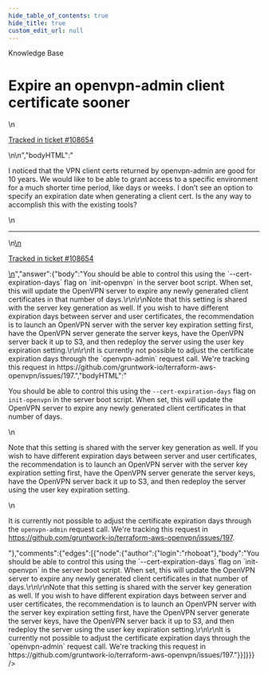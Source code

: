 ```yaml
---
hide_table_of_contents: true
hide_title: true
custom_edit_url: null
---
```



<CenterLayout>
<span class="title">Knowledge Base</span>
<h1>Expire an openvpn-admin client certificate sooner</h1>
<GitHub json={{"id":"D_kwDOF8slf84APn2Q","number":430,"author":{"login":"rhoboat"},"title":"Expire an openvpn-admin client certificate sooner","body":"\nI noticed that the VPN client certs returned by openvpn-admin are good for 10 years. We would like to be able to grant access to a specific environment for a much shorter time period, like days or weeks. I don’t see an option to specify an expiration date when generating a client cert.  Is the any way to accomplish this with the existing tools?\n\n---\n\n<ins datetime=\"2022-05-24T12:46:09Z\">\n  <p><a href=\"https://support.gruntwork.io/hc/requests/108654\">Tracked in ticket #108654</a></p>\n</ins>\n","bodyHTML":"<p dir=\"auto\">I noticed that the VPN client certs returned by openvpn-admin are good for 10 years. We would like to be able to grant access to a specific environment for a much shorter time period, like days or weeks. I don’t see an option to specify an expiration date when generating a client cert.  Is the any way to accomplish this with the existing tools?</p>\n<hr>\n<ins datetime=\"2022-05-24T12:46:09Z\">\n  <p dir=\"auto\"><a href=\"https://support.gruntwork.io/hc/requests/108654\" rel=\"nofollow\">Tracked in ticket #108654</a></p>\n</ins>","answer":{"body":"You should be able to control this using the `--cert-expiration-days` flag on `init-openvpn` in the server boot script. When set, this will update the OpenVPN server to expire any newly generated client certificates in that number of days.\r\n\r\nNote that this setting is shared with the server key generation as well. If you wish to have different expiration days between server and user certificates, the recommendation is to launch an OpenVPN server with the server key expiration setting first, have the OpenVPN server generate the server keys, have the OpenVPN server back it up to S3, and then redeploy the server using the user key expiration setting.\r\n\r\nIt is currently not possible to adjust the certificate expiration days through the `openvpn-admin` request call. We're tracking this request in https://github.com/gruntwork-io/terraform-aws-openvpn/issues/197.","bodyHTML":"<p dir=\"auto\">You should be able to control this using the <code class=\"notranslate\">--cert-expiration-days</code> flag on <code class=\"notranslate\">init-openvpn</code> in the server boot script. When set, this will update the OpenVPN server to expire any newly generated client certificates in that number of days.</p>\n<p dir=\"auto\">Note that this setting is shared with the server key generation as well. If you wish to have different expiration days between server and user certificates, the recommendation is to launch an OpenVPN server with the server key expiration setting first, have the OpenVPN server generate the server keys, have the OpenVPN server back it up to S3, and then redeploy the server using the user key expiration setting.</p>\n<p dir=\"auto\">It is currently not possible to adjust the certificate expiration days through the <code class=\"notranslate\">openvpn-admin</code> request call. We're tracking this request in <a href=\"https://github.com/gruntwork-io/terraform-aws-openvpn/issues/197\">https://github.com/gruntwork-io/terraform-aws-openvpn/issues/197</a>.</p>"},"comments":{"edges":[{"node":{"author":{"login":"rhoboat"},"body":"You should be able to control this using the `--cert-expiration-days` flag on `init-openvpn` in the server boot script. When set, this will update the OpenVPN server to expire any newly generated client certificates in that number of days.\r\n\r\nNote that this setting is shared with the server key generation as well. If you wish to have different expiration days between server and user certificates, the recommendation is to launch an OpenVPN server with the server key expiration setting first, have the OpenVPN server generate the server keys, have the OpenVPN server back it up to S3, and then redeploy the server using the user key expiration setting.\r\n\r\nIt is currently not possible to adjust the certificate expiration days through the `openvpn-admin` request call. We're tracking this request in https://github.com/gruntwork-io/terraform-aws-openvpn/issues/197."}}]}}} />

</CenterLayout>
  

<!-- ##DOCS-SOURCER-START
{
  "sourcePlugin": "github-discussions",
  "hash": "cdf91b75fc21a3df8a97214ce13073d2"
}
##DOCS-SOURCER-END -->
